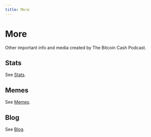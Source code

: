 ```yaml
---
title: More
---
```


# More

Other important info and media created by The Bitcoin Cash Podcast.

## Stats

See [Stats](/stats).

## Memes

See [Memes](/memes).

## Blog

See [Blog](/blog).
